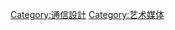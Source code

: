 {{catmore}}
{{Commonscat|Graphic design}}

[[Category:通信設計|Category:通信設計]]
[[Category:艺术媒体|Category:艺术媒体]]